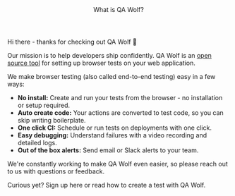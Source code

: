 

<Layout>

<Header>What is QA Wolf?</Header>

Hi there - thanks for checking out QA Wolf 🐺

Our mission is to help developers ship confidently. QA Wolf is an <a href="https://github.com/qawolf/qawolf" target="_blank">open source tool</a> for setting up browser tests on your web application.

We make browser testing (also called end-to-end testing) easy in a few ways:

- <strong>No install:</strong> Create and run your tests from the browser - no installation
  or setup required.
- <strong>Auto create code:</strong> Your actions are converted to test code, so
  you can skip writing boilerplate.
- <strong>One click CI:</strong> Schedule or run tests on deployments with one click.
- <strong>Easy debugging:</strong> Understand failures with a video recording and
  detailed logs.
- <strong>Out of the box alerts:</strong> Send email or Slack alerts to your team.

We're constantly working to make QA Wolf even easier, so please <Link href="/docs/community"><a>reach out to us</a></Link> with questions or feedback.

Curious yet? <Link href="/sign-up">Sign up here</Link> or read how to <Link href="/docs/create-a-test">create a test</Link> with QA Wolf.

</Layout>
